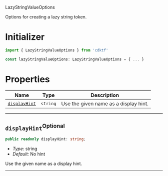  LazyStringValueOptions <a name="LazyStringValueOptions" id="cdktf.LazyStringValueOptions"></a>

Options for creating a lazy string token.

# Initializer <a name="Initializer" id="cdktf.LazyStringValueOptions.Initializer"></a>

```typescript
import { LazyStringValueOptions } from 'cdktf'

const lazyStringValueOptions: LazyStringValueOptions = { ... }
```

# Properties <a name="Properties" id="Properties"></a>

| **Name** | **Type** | **Description** |
| --- | --- | --- |
| <code><a href="#cdktf.LazyStringValueOptions.property.displayHint">displayHint</a></code> | <code>string</code> | Use the given name as a display hint. |

---

## `displayHint`<sup>Optional</sup> <a name="displayHint" id="cdktf.LazyStringValueOptions.property.displayHint"></a>

```typescript
public readonly displayHint: string;
```

- *Type:* string
- *Default:* No hint

Use the given name as a display hint.

---
